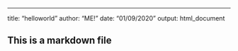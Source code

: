 ---
title: "helloworld"
author: "ME!"
date: "01/09/2020"
output: html_document

## This is a markdown file